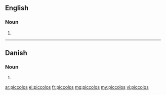 ==English==

===Noun===
{{head|en|plural}}

# {{plural of|piccolo|lang=en|nocat=1}}

----

==Danish==

===Noun===
{{head|da|noun form|g=c}}

# {{genitive singular indefinite of|piccolo|lang=da}}

[[ar:piccolos]]
[[el:piccolos]]
[[fr:piccolos]]
[[mg:piccolos]]
[[my:piccolos]]
[[vi:piccolos]]